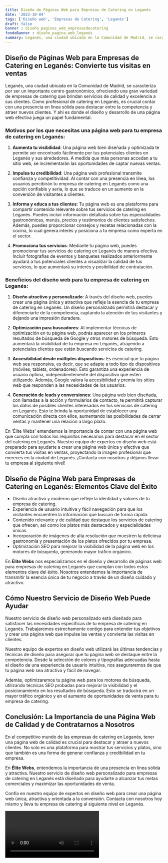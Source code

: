 ```yaml
---
title: Diseño de Páginas Web para Empresas de Catering en Leganés
date: '2023-10-04'
tags: ['Diseño web', 'Empresas de Catering', 'Leganés']
draft: false
banner : diseño_paginas_web_empresasdecatering
fondoBanner : diseño_pagina_web_leganés
summary: Leganés, una ciudad ubicada en la Comunidad de Madrid, se caracteriza por ser un importante centro gastronómico, ofreciendo una gran variedad de empresas de catering que brindan servicios de calidad y excelencia a sus clientes. Como profesional de catering en Leganés, es crucial contar con una presencia en línea sólida para destacar entre la competencia y atraer nuevos clientes. Y ahí es donde el diseño y desarrollo de una página web efectiva juega un papel fundamental.
---
```


## Diseño de Páginas Web para Empresas de Catering en Leganés: Convierte tus visitas en ventas

Leganés, una ciudad ubicada en la Comunidad de Madrid, se caracteriza por ser un importante centro gastronómico, ofreciendo una gran variedad de empresas de catering que brindan servicios de calidad y excelencia a sus clientes. Como profesional de catering en Leganés, es crucial contar con una presencia en línea sólida para destacar entre la competencia y atraer nuevos clientes. Y ahí es donde el diseño y desarrollo de una página web efectiva juega un papel fundamental.

### Motivos por los que necesitas una página web para tu empresa de catering en Leganés:

1. **Aumenta tu visibilidad**: Una página web bien diseñada y optimizada te permite ser encontrado fácilmente por tus potenciales clientes en Leganés y sus alrededores. A medida que más personas accedan a tu sitio web, se incrementarán las oportunidades de captar nuevas ventas.

2. **Impulsa tu credibilidad**: Una página web profesional transmite confianza y competitividad. Al contar con una presencia en línea, los usuarios percibirán tu empresa de catering en Leganés como una opción confiable y seria, lo que se traduce en un aumento en la conversión de visitantes a clientes.

3. **Informa y educa a tus clientes**: Tu página web es una plataforma para compartir contenido relevante sobre tus servicios de catering en Leganés. Puedes incluir información detallada sobre tus especialidades gastronómicas, menús, precios y testimonios de clientes satisfechos. Además, puedes proporcionar consejos y recetas relacionadas con la cocina, lo cual genera interés y posiciona a tu empresa como experta en el sector.

4. **Promociona tus servicios**: Mediante tu página web, puedes promocionar tus servicios de catering en Leganés de manera efectiva. Incluir fotografías de eventos y banquetes realizados anteriormente ayudará a tus potenciales clientes a visualizar la calidad de tus servicios, lo que aumentará su interés y posibilidad de contratación.

### Beneficios del diseño web para tu empresa de catering en Leganés:

1. **Diseño atractivo y personalizado**: A través del diseño web, puedes crear una página única y atractiva que refleje la esencia de tu empresa de catering en Leganés. Un diseño personalizado permitirá destacar y diferenciarte de la competencia, captando la atención de tus visitantes y dejando una impresión duradera.

2. **Optimización para buscadores**: Al implementar técnicas de optimización en tu página web, podrás aparecer en los primeros resultados de búsqueda de Google y otros motores de búsqueda. Esto aumentará la visibilidad de tu empresa en Leganés, atrayendo a potenciales clientes que están buscando servicios de catering.

3. **Accesibilidad desde múltiples dispositivos**: Es esencial que tu página web sea responsiva, es decir, que se adapte a todo tipo de dispositivos (móviles, tablets, ordenadores). Esto garantiza una experiencia de usuario óptima, independientemente del dispositivo que estén utilizando. Además, Google valora la accesibilidad y premia los sitios web que responden a las necesidades de los usuarios.

4. **Generación de leads y conversiones**: Una página web bien diseñada, con llamadas a la acción y formularios de contacto, te permitirá capturar los datos de posibles clientes interesados en tus servicios de catering en Leganés. Esto te brinda la oportunidad de establecer una comunicación directa con ellos, aumentando las posibilidades de cerrar ventas y mantener una relación a largo plazo.

En 'Élite Webs' entendemos la importancia de contar con una página web que cumpla con todos los requisitos necesarios para destacar en el sector del catering en Leganés. Nuestro equipo de expertos en diseño web está preparado para ayudarte a crear una página web única y efectiva que convierta tus visitas en ventas, proyectando la imagen profesional que mereces en la ciudad de Leganés. ¡Contacta con nosotros y déjanos llevar tu empresa al siguiente nivel!

<GifSeo />

<Cta />

## Diseño de Página Web para Empresas de Catering en Leganés: Elementos Clave del Éxito

- Diseño atractivo y moderno que refleje la identidad y valores de tu empresa de catering.
- Experiencia de usuario intuitiva y fácil navegación para que los visitantes encuentren la información que buscan de forma rápida.
- Contenido relevante y de calidad que destaque los servicios de catering que ofrecen, así como los platos más destacados y especialidades únicas.
- Incorporación de imágenes de alta resolución que muestren la deliciosa gastronomía y presentación de los platos ofrecidos por tu empresa.
- Optimización SEO para mejorar la visibilidad de la página web en los motores de búsqueda, generando mayor tráfico orgánico.

 En **Élite Webs** nos especializamos en el diseño y desarrollo de páginas web para empresas de catering en Leganés que cumplan con todos estos elementos clave del éxito. Nosotros entendemos la importancia de transmitir la esencia única de tu negocio a través de un diseño cuidado y atractivo.

## Cómo Nuestro Servicio de Diseño Web Puede Ayudar

Nuestro servicio de diseño web personalizado está diseñado para satisfacer las necesidades específicas de tu empresa de catering en Leganés. Trabajaremos estrechamente contigo para entender tus objetivos y crear una página web que impulse las ventas y convierta las visitas en clientes.

Nuestro equipo de expertos en diseño web utilizará las últimas tendencias y técnicas de diseño para asegurar que tu página web se destaque entre la competencia. Desde la selección de colores y tipografías adecuadas hasta el diseño de una experiencia de usuario intuitiva, nos aseguraremos de que tu página web sea atractiva y fácil de navegar.

Además, optimizaremos tu página web para los motores de búsqueda, utilizando técnicas SEO probadas para mejorar la visibilidad y el posicionamiento en los resultados de búsqueda. Esto se traducirá en un mayor tráfico orgánico y en el aumento de oportunidades de venta para tu empresa de catering.

## Conclusión: La Importancia de una Página Web de Calidad y de Contratarnos a Nosotros

En el competitivo mundo de las empresas de catering en Leganés, tener una página web de calidad es crucial para destacar y atraer a nuevos clientes. No solo es una plataforma para mostrar tus servicios y platos, sino que también es una forma de generar confianza y credibilidad en tu empresa.

En **Élite Webs**, entendemos la importancia de una presencia en línea sólida y atractiva. Nuestro servicio de diseño web personalizado para empresas de catering en Leganés está diseñado para ayudarte a alcanzar tus metas comerciales y maximizar las oportunidades de venta.

Confía en nuestro equipo de expertos en diseño web para crear una página web única, atractiva y orientada a la conversión. Contacta con nosotros hoy mismo y lleva tu empresa de catering al siguiente nivel en Leganés.

<Video />

<CtaBot job='Empresas de Catering' city='Leganés'/>

<Gmaps query='Leganés+españa+maps' />